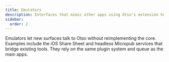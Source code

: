 ```yaml
---
title: Emulators
description: Interfaces that mimic other apps using Otso's extension hooks.
sidebar:
  order: 2
---
```


Emulators let new surfaces talk to Otso without reimplementing the core.
Examples include the iOS Share Sheet and headless Micropub services that
bridge existing tools. They rely on the same plugin system and queue as
the main apps.
